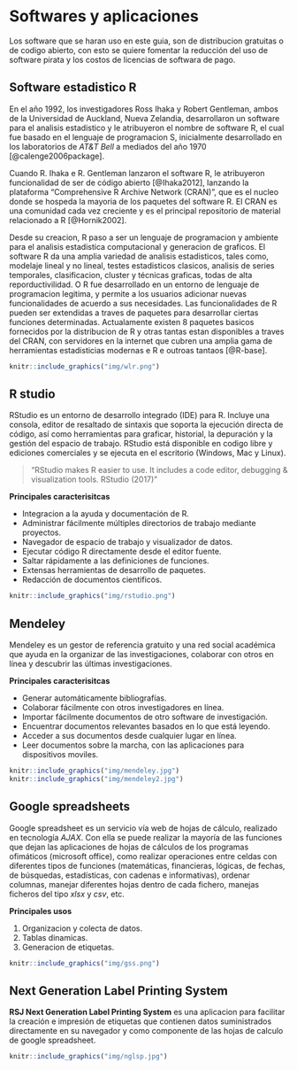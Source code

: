 # Softwares y aplicaciones

Los software que se haran uso en este guia, son de distribucion gratuitas o de codigo abierto, con esto se quiere fomentar la reducción del uso de software pirata y los costos de licencias de softwara de pago. 

## Software estadistico R

En el año 1992, los investigadores Ross Ihaka y Robert Gentleman, ambos de la Universidad de Auckland, Nueva Zelandia, desarrollaron un software para el analisis estadistico y le atribuyeron el nombre de software R, el cual fue basado en el lenguaje de programacion S, inicialmente desarrollado en los laboratorios de *AT&T Bell* a mediados del año 1970 [@calenge2006package]. 

Cuando  R. Ihaka e R. Gentleman lanzaron el software R, le atribuyeron funcionalidad de ser de código abierto [@Ihaka2012], lanzando la plataforma "Comprehensive R Archive Network (CRAN)", que es el nucleo donde se hospeda la mayoria de los paquetes del software R. El CRAN es una comunidad cada vez creciente y es el principal repositorio de material relacionado a R [@Hornik2002].

Desde su creacion, R paso a ser un lenguaje de programacion y ambiente para el analisis estadistica computacional y generacion de graficos. El software R da una amplia variedad de analisis estadisticos, tales como, modelaje lineal y no lineal, testes estadisticos clasicos, analisis de series temporales, clasificacion, cluster y técnicas graficas, todas de alta reporductivilidad. O R fue desarrollado en un entorno de lenguaje de programacion legitima, y permite a los usuarios adicionar nuevas funcionalidades de acuerdo a sus necesidades. Las funcionalidades de R pueden ser extendidas a traves de paquetes para desarrollar ciertas funciones determinadas. Actualamente existen 8 paquetes basicos fornecidos por la distribucion de R y otras tantas estan disponibles a traves del CRAN, con servidores en la internet que cubren una amplia gama de herramientas estadisticias modernas e R e outroas tantaos [@R-base].

```{r wayr, fig.align='center', out.width='80%', fig.cap= "Por que usar R?"}
knitr::include_graphics("img/wlr.png")
```


## R studio

RStudio es un entorno de desarrollo integrado (IDE) para R. Incluye una consola, editor de resaltado de sintaxis que soporta la ejecución directa de código, así como herramientas para graficar, historial, la depuración y la gestión del espacio de trabajo. RStudio está disponible en codigo libre y ediciones comerciales y se ejecuta en el escritorio (Windows, Mac y Linux).

> "RStudio makes R easier to use. It includes a code editor, debugging & visualization tools. RStudio (2017)"

**Principales caracterisitcas**

- Integracion a la ayuda y documentación de R.
- Administrar fácilmente múltiples directorios de trabajo mediante proyectos.
- Navegador de espacio de trabajo y visualizador de datos.
- Ejecutar código R directamente desde el editor fuente.
- Saltar rápidamente a las definiciones de funciones.
- Extensas herramientas de desarrollo de paquetes.
- Redacción de documentos cientificos.

```{r rstudio, fig.align='center', out.width='70%', fig.cap="Interface de RStudio"}
knitr::include_graphics("img/rstudio.png")
```

## Mendeley

Mendeley es un gestor de referencia gratuito y una red social académica que ayuda en la organizar de las investigaciones, colaborar con otros en línea y descubrir las últimas investigaciones.

**Principales caracterisitcas**

- Generar automáticamente bibliografías.
- Colaborar fácilmente con otros investigadores en línea.
- Importar fácilmente documentos de otro software de investigación.
- Encuentrar documentos relevantes basados en lo que está leyendo.
- Acceder a sus documentos desde cualquier lugar en línea.
- Leer documentos sobre la marcha, con las aplicaciones para dispositivos moviles.

```{r mendeley, out.width='50%', fig.show='hold'}
knitr::include_graphics("img/mendeley.jpg")
knitr::include_graphics("img/mendeley2.jpg")
```


## Google spreadsheets

Google spreadsheet es un servicio vía web de hojas de cálculo, realizado en tecnología *AJAX*. Con ella se puede realizar la mayoría de las funciones que dejan las aplicaciones de hojas de cálculos de los programas ofimáticos (microsoft office), como realizar operaciones entre celdas con diferentes tipos de funciones (matemáticas, financieras, lógicas, de fechas, de búsquedas, estadísticas, con cadenas e informativas), ordenar columnas, manejar diferentes hojas dentro de cada fichero, manejas ficheros del tipo *xlsx* y *csv*, etc. 

**Principales usos**

1. Organizacion y colecta de datos.
1. Tablas dinamicas.
1. Generacion de etiquetas.

```{r gss, out.width='80%', fig.align='center'}
knitr::include_graphics("img/gss.png")
```


## Next Generation Label Printing System

**RSJ Next Generation Label Printing System** es una aplicacion para facilitar la creación e impresión de etiquetas que contienen datos suministrados directamente en su navegador y como componente de las hojas de calculo de google spreadsheet.

```{r nglsp, out.width='80%', fig.align='center'}
knitr::include_graphics("img/nglsp.jpg")
```


